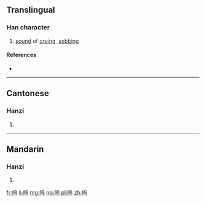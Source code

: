 {{also|嗚}}
==Translingual==

===Han character===
{{Han char|rn=30|rad=口|as=04|sn=7|four=|canj=口心女一 (RPVM)|ids=⿰[[口]][[乌]]}}

# [[sound]] of [[crying]], [[sobbing]]

====References====
* {{Han ref|kx=0181.191|hdz=10593.040|uh=545C|ud=21596}}

----

==Cantonese==

===Hanzi===
{{yue-hanzi|jyut=[[wu1]]|y=wu1|tra=嗚}}

# {{defn|lang=yue|sort=口04}}

----

==Mandarin==

===Hanzi===
{{cmn-hanzi|tra=嗚|pin=[[chī]] ([[chi1]]), [[wū]] ([[wu1]])|wg=[[ch'ih1|ch'ih<sup>1</sup>]], [[wu1|wu<sup>1</sup>]]}}

# {{defn|lang=cmn|sort=口04}}

[[fr:呜]]
[[li:呜]]
[[mg:呜]]
[[no:呜]]
[[pl:呜]]
[[zh:呜]]